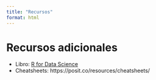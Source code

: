 ```yaml
---
title: "Recursos"
format: html
---
```


# Recursos adicionales

- Libro: [R for Data Science](https://r4ds.had.co.nz/)
- Cheatsheets: https://posit.co/resources/cheatsheets/
